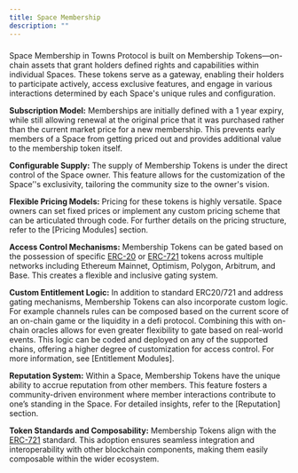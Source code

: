 ```yaml
---
title: Space Membership
description: ""
---
```


###

Space Membership in Towns Protocol is built on Membership Tokens—on-chain assets that grant holders defined rights and capabilities within individual Spaces. These tokens serve as a gateway, enabling their holders to participate actively, access exclusive features, and engage in various interactions determined by each Space's unique rules and configuration.

**Subscription Model:** Memberships are initially defined with a 1 year expiry, while still allowing renewal at the original price that it was purchased rather than the current market price for a new membership. This prevents early members of a Space from getting priced out and provides additional value to the membership token itself.

**Configurable Supply:** The supply of Membership Tokens is under the direct control of the Space owner. This feature allows for the customization of the Space’'s exclusivity, tailoring the community size to the owner's vision.

**Flexible Pricing Models:** Pricing for these tokens is highly versatile. Space owners can set fixed prices or implement any custom pricing scheme that can be articulated through code. For further details on the pricing structure, refer to the [Pricing Modules] section.

**Access Control Mechanisms:** Membership Tokens can be gated based on the possession of specific [ERC-20](https://eips.ethereum.org/EIPS/eip-20) or [ERC-721](https://eips.ethereum.org/EIPS/eip-721) tokens across multiple networks including Ethereum Mainnet, Optimism, Polygon, Arbitrum, and Base. This creates a flexible and inclusive gating system.

**Custom Entitlement Logic:** In addition to standard ERC20/721 and address gating mechanisms, Membership Tokens can also incorporate custom logic. For example channels rules can be composed based on the current score of an on-chain game or the liquidity in a defi protocol. Combining this with on-chain oracles allows for even greater flexibility to gate based on real-world events. This logic can be coded and deployed on any of the supported chains, offering a higher degree of customization for access control. For more information, see [Entitlement Modules].

**Reputation System:** Within a Space, Membership Tokens have the unique ability to accrue reputation from other members. This feature fosters a community-driven environment where member interactions contribute to one’s standing in the Space. For detailed insights, refer to the [Reputation] section.

**Token Standards and Composability:** Membership Tokens align with the [ERC-721](https://eips.ethereum.org/EIPS/eip-721) standard. This adoption ensures seamless integration and interoperability with other blockchain components, making them easily composable within the wider ecosystem.
